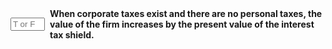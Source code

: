 ::: {.question-block}

<form onsubmit="event.preventDefault(); checkAnswerBox('module8_tf_q85','T')" style="display: flex; align-items: center; gap: 8px;">
  <input type="text" id="module8_tf_q85" name="module8_tf_q85" maxlength="1" placeholder="T or F" style="width: 55px;" data-correct-answer="T" /> 
  <label for="module8_tf_q85"><strong>When corporate taxes exist and there are no personal taxes, the value of the firm increases by the present value of the interest tax shield.</strong></label>
</form>

<div id="feedback-module8_tf_q85" class="feedback" data-status="" style="display:none;">
TRUE. With only corporate taxes, debt provides a perpetual tax benefit equal to $V_L = V_U + τ_c D$, reflecting the present value of interest deductibility.
</div>

:::
